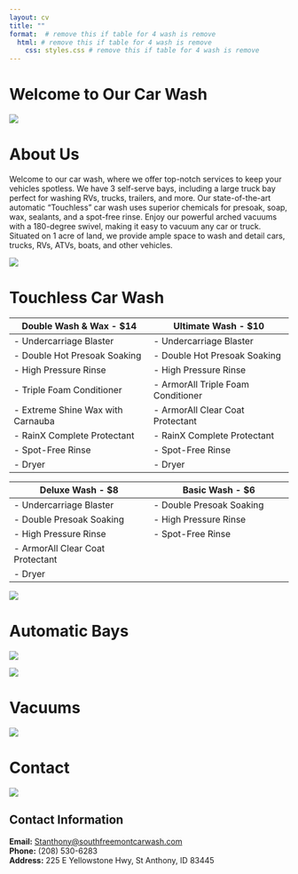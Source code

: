 ```yaml
---
layout: cv
title: ""
format:  # remove this if table for 4 wash is remove
  html: # remove this if table for 4 wash is remove
    css: styles.css # remove this if table for 4 wash is remove
---
```


# Welcome to Our Car Wash

![](Images/carwash_logo.png)



# About Us

Welcome to our car wash, where we offer top-notch services to keep your vehicles spotless. We have 3 self-serve bays, including a large truck bay perfect for washing RVs, trucks, trailers, and more. Our state-of-the-art automatic “Touchless” car wash uses superior chemicals for presoak, soap, wax, sealants, and a spot-free rinse. Enjoy our powerful arched vacuums with a 180-degree swivel, making it easy to vacuum any car or truck. Situated on 1 acre of land, we provide ample space to wash and detail cars, trucks, RVs, ATVs, boats, and other vehicles.

![](Images/frontview_carwash.jpg)



# Touchless Car Wash


| Double Wash & Wax - $14                                                                                       | Ultimate Wash - $10                                                                                           |
|---------------------------------------------------------------------------------------------------------------|---------------------------------------------------------------------------------------------------------------|
| - Undercarriage Blaster                                                                                       | - Undercarriage Blaster                                                                                       |
| - Double Hot Presoak Soaking                                                                                  | - Double Hot Presoak Soaking                                                                                  |
| - High Pressure Rinse                                                                                         | - High Pressure Rinse                                                                                         |
| - Triple Foam Conditioner                                                                                     | - ArmorAll Triple Foam Conditioner                                                                            |
| - Extreme Shine Wax with Carnauba                                                                             | - ArmorAll Clear Coat Protectant                                                                              |
| - RainX Complete Protectant                                                                                   | - RainX Complete Protectant                                                                                   |
| - Spot-Free Rinse                                                                                             | - Spot-Free Rinse                                                                                             |
| - Dryer                                                                                                       | - Dryer                                                                                                       |

| Deluxe Wash - $8                                                                                              | Basic Wash - $6                                                                                               |
|---------------------------------------------------------------------------------------------------------------|---------------------------------------------------------------------------------------------------------------|
| - Undercarriage Blaster                                                                                       | - Double Presoak Soaking                                                                                      |
| - Double Presoak Soaking                                                                                      | - High Pressure Rinse                                                                                         |
| - High Pressure Rinse                                                                                         | - Spot-Free Rinse                                                                                             |
| - ArmorAll Clear Coat Protectant                                                                              |                                                                                                               |
| - Dryer                                                                                                       |                                                                                                               |



![](Images/automatic-bay_washmenu.jpg)

# Automatic Bays 

![](Images/selfserve_pmt_and_controls.jpg)


![](Images/selfserve_menu_pmt.jpg)

# Vacuums

![](Images/3vacuums.jpg)


# Contact 
![](Images/replace.jpg)


## Contact Information

**Email:** [Stanthony@southfreemontcarwash.com](mailto:Stanthony@southfreemontcarwash.com)  
**Phone:** (208) 530-6283  
**Address:** 225 E Yellowstone Hwy, St Anthony, ID 83445 